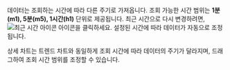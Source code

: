 <InDoc product='mysql,oracle,oracle-pro'><ProdImg img='db-top-sql-chart-detail.png' desc='상세 차트 확인하기' /></InDoc>

데이터는 조회하는 시간에 따라 다른 주기로 가져옵니다. 조회 가능한 시간 범위는 **1분(m1), 5분(m5), 1시간(h1)** 단위로 제공됩니다. 최근 시간으로 다시 변경하려면, ![최근 시간 아이콘](/img/ic-recent-time-active.svg) 아이콘을 클릭하세요. 설정된 시간에 따라 데이터가 자동으로 조정됩니다.

상세 차트는 트렌드 차트와 동일하게 조회 시간에 따라 데이터의 주기가 달라지며, 드래그하여 조회 시간 범위를 조정할 수 있습니다.